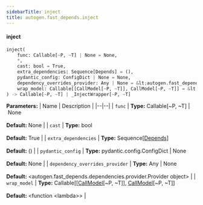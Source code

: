```yaml
---
sidebarTitle: inject
title: autogen.fast_depends.inject
---
```


<code class="doc-symbol doc-symbol-heading doc-symbol-function"></code>
#### inject

```python
inject(
    func: Callable[~P, ~T] | None = None,
    *,
    cast: bool = True,
    extra_dependencies: Sequence[Depends] = (),
    pydantic_config: ConfigDict | None = None,
    dependency_overrides_provider: Any | None = &lt;autogen.fast_depends.dependencies.provider.Provider object&gt;,
    wrap_model: Callable[[CallModel[~P, ~T]], CallModel[~P, ~T]] = &lt;function &lt;lambda&gt;&gt;
) -> Callable[~P, ~T] | _InjectWrapper[~P, ~T]
```

    

<b>Parameters:</b>
| Name | Description |
|--|--|
| `func` | **Type:** Callable[~P, ~T] \| None<br/><br/>**Default:** None |
| `cast` | **Type:** bool<br/><br/>**Default:** True |
| `extra_dependencies` | **Type:** Sequence[[Depends](/docs/api-reference/autogen/fast_depends/dependencies/model/Depends)]<br/><br/>**Default:** () |
| `pydantic_config` | **Type:** pydantic.config.ConfigDict \| None<br/><br/>**Default:** None |
| `dependency_overrides_provider` | **Type:** Any \| None<br/><br/>**Default:** &lt;autogen.fast_depends.dependencies.provider.Provider object&gt; |
| `wrap_model` | **Type:** Callable[[[CallModel](/docs/api-reference/autogen/fast_depends/core/model/CallModel)[~P, ~T]], [CallModel](/docs/api-reference/autogen/fast_depends/core/model/CallModel)[~P, ~T]]<br/><br/>**Default:** &lt;function &lt;lambda&gt;&gt; |

<br />